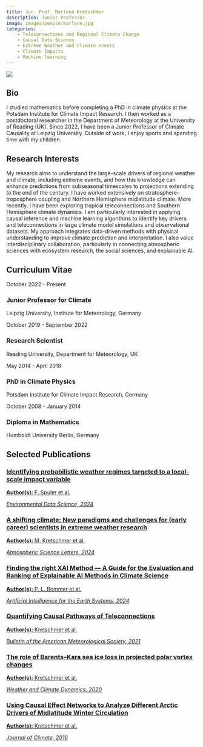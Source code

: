```yaml
---
title: Jun. Prof. Marlene Kretschmer
description: Junior Professor
image: images/people/marlene.jpg
categories:
    - Teleconnections and Regional Climate Change
    - Causal Data Science
    - Extreme Weather and Climate events
    - Climate Impacts
    - Machine learning
---
```



<div class="profile-container">
<div class="profile-image-container">
<img src="/images/people/marlene.jpg" class="profile-image">
<div class="social-icons">
  <a href="mailto:marlene.kretschmer@uni-leipzig.de" target="_blank">
    <i class="fa-solid fa-envelope"></i>
  </a>
  <a href="https://orcid.org/0000-0002-2756-9526" target="_blank">
    <i class="fa-brands fa-orcid"></i>
  </a>
  <a href="https://www.physes.uni-leipzig.de/en/institut-fuer-meteorologie/forschung/arbeitsgruppe-klimakausalitaet/team" target="_blank">
    <i class="fa-solid fa-building-columns"></i>
  </a>
  <a href="https://bsky.app/profile/marleneclimate.bsky.social" target="_blank">
    <i class="fa-brands fa-bluesky"></i>
  </a>
</div>
</div>

<div class="bio-content">

## Bio  

I studied mathematics before completing a PhD in climate physics at the Potsdam Institute for Climate Impact Research. I then worked as a postdoctoral researcher in the Department of Meteorology at the University of Reading (UK). Since 2022, I have been a Junior Professor of Climate Causality at Leipzig University. Outside of work, I enjoy sports and spending time with my children.

</div>
</div>

## Research Interests

My research aims to understand the large-scale drivers of regional weather and climate, including extreme events, and how this knowledge can enhance predictions from subseasonal timescales to projections extending to the end of the century. I have worked extensively on stratosphere–troposphere coupling and Northern Hemisphere midlatitude climate. More recently, I have been exploring tropical teleconnections and Southern Hemisphere climate dynamics. I am particularly interested in applying causal inference and machine learning algorithms to identify key drivers and teleconnections in large climate model simulations and observational datasets. My approach integrates data-driven methods with physical understanding to improve climate prediction and interpretation. I also value interdisciplinary collaboration, particularly in connecting atmospheric sciences with ecosystem research, the social sciences, and explainable AI.

## Curriculum Vitae <span class="cv-toggle" data-bs-toggle="collapse" data-bs-target="#cv-timeline" aria-expanded="false"></span>

<div id="cv-timeline" class="collapse">
<div class="timeline">
<div class="timeline-item">
<div class="timeline-date">October 2022 - Present</div>
<div class="timeline-content">
<h3>Junior Professor for Climate</h3>
<p>Leipzig University, Institute for Meteorology, Germany</p>
</div>
</div>

<div class="timeline-item">
<div class="timeline-date">October 2019 - September 2022</div>
<div class="timeline-content">
<h3>Research Scientist</h3>
<p>Reading University, Department for Meteorology, UK</p>
</div>
</div>

<div class="timeline-item">
<div class="timeline-date">May 2014 - April 2018</div>
<div class="timeline-content">
<h3>PhD in Climate Physics</h3>
<p>Potsdam Institute for Climate Impact Research, Germany</p>
</div>
</div>

<div class="timeline-item">
<div class="timeline-date">October 2008 - January 2014</div>
<div class="timeline-content">
<h3>Diploma in Mathematics</h3>
<p>Humboldt University Berlin, Germany</p>
</div>
</div>
</div>
</div>


## Selected Publications

<div class="publications-grid">
<div class="publication-card">
<a href="https://doi.org/10.1017/eds.2024.29" target="_blank">
<h3>Identifying probabilistic weather regimes targeted to a local-scale impact variable</h3>
<p><b>Author(s):</b> F. Spuler et al.</p>
<p><i>Environmental Data Science, 2024</i></p>
</a>
</div>

<div class="publication-card">
<a href="https://doi.org/10.1002/asl.1268" target="_blank">
<h3>A shifting climate: New paradigms and challenges for (early career) scientists in extreme weather research</h3>
<p><b>Author(s):</b> M. Kretschmer et al.</p>
<p><i>Atmospheric Science Letters, 2024</i></p>
</a>
</div>

<div class="publication-card">
<a href="https://doi.org/10.1175/aies-d-23-0074.1" target="_blank">
<h3>Finding the right XAI Method — A Guide for the Evaluation and Ranking of Explainable AI Methods in Climate Science</h3>
<p><b>Author(s):</b> P. L. Bommer et al.</p>
<p><i>Artificial Intelligence for the Earth Systems, 2024</i></p>
</a>
</div>

<div class="publication-card">
<a href="https://doi.org/10.1175/BAMS-D-20-0117.1" target="_blank">
<h3>Quantifying Causal Pathways of Teleconnections</h3>
<p><b>Author(s):</b> Kretschmer et al.</p>
<p><i>Bulletin of the American Meteorological Society, 2021</i></p>
</a>
</div>

<div class="publication-card">
<a href="https://wcd.copernicus.org/articles/1/715/2020/" target="_blank">
<h3>The role of Barents–Kara sea ice loss in projected polar vortex changes</h3>
<p><b>Author(s):</b> Kretschmer et al.</p>
<p><i>Weather and Climate Dynamics, 2020</i></p>
</a>
</div>

<div class="publication-card">
<a href="https://doi.org/10.1175/jcli-d-15-0654.1" target="_blank">
<h3>Using Causal Effect Networks to Analyze Different Arctic Drivers of Midlatitude Winter Circulation</h3>
<p><b>Author(s):</b> Kretschmer et al.</p>
<p><i>Journal of Climate, 2016</i></p>
</a>
</div>
</div>


<!-- 

## Selected Publications


<div class="publications-grid">
<a href="https://doi.org/10.1017/eds.2024.29" target="_blank" class="publication-card">
<div class="publication-card">
<h3>Identifying probabilistic weather regimes targeted to a local-scale impact variable</h3>
<p><b>Author(s):</b> F. Spuler et al.</p>
<p><i>Environmental Data Science, 2024</i></p>
</a>


<div class="publication-card">
<h3>A shifting climate: New paradigms and challenges for (early career) scientists in extreme weather research</h3>
<p><b>Author(s):</b> M. Kretschmer et al.</p>
<p><i>Atmospheric Science Letters, 2024</i></p>
<div class="pub-links">
<a href="https://doi.org/10.1002/asl.1268"></i> DOI</a>
</div>
</div>

<div class="publication-card">
<h3>Finding the right XAI Method — A Guide for the Evaluation and Ranking of Explainable AI Methods in Climate Science</h3>
<p><b>Author(s):</b> P. L. Bommer et al.</p>
<p><i>Artificial Intelligence for the Earth Systems, 2024</i></p>
<div class="pub-links">
<a href="https://doi.org/10.1175/aies-d-23-0074.1"></i> DOI</a>
</div>
</div>

<div class="publication-card">
<h3>Quantifying Causal Pathways of Teleconnections</h3>
<p><b>Author(s):</b> Kretschmer et al.</p>
<p><i>Bulletin of the American Meteorological Society, 2021</i></p>
<div class="pub-links">
<a href="https://doi.org/10.1175/BAMS-D-20-0117.1"></i> DOI</a>
</div>
</div>

<div class="publication-card">
<h3>The role of Barents–Kara sea ice loss in projected polar vortex changes</h3>
<p><b>Author(s):</b> Kretschmer et al.</p>
<p><i>Weather and Climate Dynamics, 2020</i></p>
<div class="pub-links">
<a href="https://wcd.copernicus.org/articles/1/715/2020/"></i> DOI</a>
</div>
</div>

<div class="publication-card">
<h3>Using Causal Effect Networks to Analyze Different Arctic Drivers of Midlatitude Winter Circulation</h3>
<p><b>Author(s):</b> Kretschmer et al.</p>
<p><i>Journal of Climate, 2016</i></p>
<div class="pub-links">
<a href="https://doi.org/10.1175/jcli-d-15-0654.1"></i> DOI</a>
</div>
</div>

</div> -->
